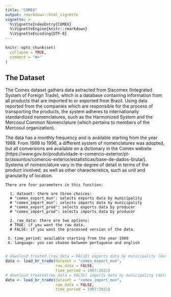 ```yaml
---
title: "COMEX"
output: rmarkdown::html_vignette
vignette: >
  %\VignetteIndexEntry{COMEX}
  %\VignetteEngine{knitr::rmarkdown}
  %\VignetteEncoding{UTF-8}
---
```


```r
knitr::opts_chunk$set(
  collapse = TRUE,
  comment = "#>"
)
```

## The Dataset

The Comex dataset gathers data extracted from Siscomex (Integrated System of Foreign Trade), which is a database containing information from all products that are imported to or exported from Brazil. Using data reported from the companies which are responsible for the process of transporting the products, the system adheres to internationally standardized nomenclatures, such as the Harmonized System and the Mercosul Common Nomenclature (which pertains to members of the Mercosul organization). 

The data has a monthly frequency and is available starting from the year 1989. From 1989 to 1996, a different system of nomenclatures was adopted, but all conversions are available on a dictionary in the Comex website (https://www.gov.br/produtividade-e-comercio-exterior/pt-br/assuntos/comercio-exterior/estatisticas/base-de-dados-bruta/). Systems of nomenclature vary in the degree of detail in terms of the product involved, as well as other characteristics, such as unit and granularity of location. 

```
There are four parameters in this function:
  
  1. dataset: there are three choices:
  # "comex_export_mun": selects exports data by municipality
  # "comex_import_mun": selects imports data by municipality
  # "comex_export_prod": selects exports data by producer
  # "comex_import_prod": selects imports data by producer
  
  2. raw_data: there are two options:
  # TRUE: if you want the raw data.
  # FALSE: if you want the processed version of the data. 
  
 3. time_period: available starting from the year 1989
 4. language: you can choose between portuguese and english
 
```

```r
# download treated (raw_data = FALSE) exports data by municipality (dataset = "comex_export_mun") from 1997 to 2021 (time_period = 1997:2021)
data <- load_br_trade(dataset = "comex_export_mun", 
                      raw_data = FALSE, 
                      time_period = 1997:2021)
# download treated(raw_data = FALSE) imports data by municipality (dataset = "comex_import_mun") from 1997 to 2021 (time_period = 1997:2021) 
data <- load_br_trade(dataset = "comex_import_mun",
                      raw_data = FALSE, 
                      time_period = 1997:2021)
```
